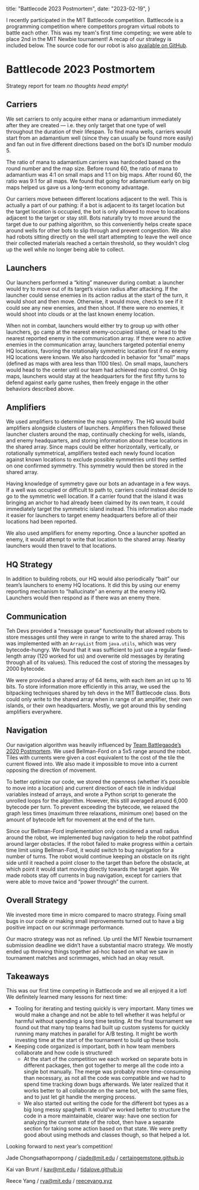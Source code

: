   title: "Battlecode 2023 Postmortem",
  date: "2023-02-19",
}

I recently participated in the MIT Battlecode competition. Battlecode is a programming competition where competitors program virtual robots to battle each other. This was my team's first time competing; we were able to place 2nd in the MIT Newbie tournament! A recap of our strategy is included below. The source code for our robot is also [available on GitHub](https://github.com/reeceyang/battlecode-2023).

# Battlecode 2023 Postmortem

Strategy report for team *no thoughts head empty*!

## Carriers

We set carriers to only acquire either mana or adamantium immediately after they are created — i.e. they only target that one type of well throughout the duration of their lifespan. To find mana wells, carriers would start from an adamantium well (since they can usually be found more easily) and fan out in five different directions based on the bot’s ID number modulo 5. 

The ratio of mana to adamantium carriers was hardcoded based on the round number and the map size. Before round 60, the ratio of mana to adamantium was 4:1 on small maps and 1:1 on big maps. After round 60, the ratio was 9:1 for all maps. We found that going for adamantium early on big maps helped us gave us a long-term economy advantage.

Our carriers move between different locations adjacent to the well. This is actually a part of our pathing: if a bot is adjacent to its target location but the target location is occupied, the bot is only allowed to move to locations adjacent to the target or stay still. Bots naturally try to move around the target due to our pathing algorithm, so this conveniently helps create space around wells for other bots to slip through and prevent congestion. We also had robots sitting directly on the well start attempting to leave the well once their collected materials reached a certain threshold, so they wouldn’t clog up the well while no longer being able to collect.

## Launchers

Our launchers performed a “kiting” maneuver during combat: a launcher would try to move out of its target’s vision radius after attacking. If the launcher could sense enemies in its action radius at the start of the turn, it would shoot and then move. Otherwise, it would move, check to see if it could see any new enemies, and then shoot. If there were no enemies, it would shoot into clouds or at the last known enemy location.

When not in combat, launchers would either try to group up with other launchers, go camp at the nearest enemy-occupied island, or head to the nearest reported enemy in the communication array. If there were no active enemies in the communication array, launchers targeted potential enemy HQ locations, favoring the rotationally symmetric location first if no enemy HQ locations were known. We also hardcoded in behavior for “small” maps (defined as maps with area less than 1100 tiles). On small maps, launchers would head to the center until our team had achieved map control. On big maps, launchers would stay at the headquarters for the first fifty turns to defend against early game rushes, then freely engage in the other behaviors described above.

## Amplifiers

We used amplifiers to determine the map symmetry. The HQ would build amplifiers alongside clusters of launchers. Amplifiers then followed these launcher clusters around the map, continually checking for wells, islands, and enemy headquarters, and storing information about these locations in the shared array. Since maps could be either horizontally, vertically, or rotationally symmetrical, amplifiers tested each newly found location against known locations to exclude possible symmetries until they settled on one confirmed symmetry. This symmetry would then be stored in the shared array.

Having knowledge of symmetry gave our bots an advantage in a few ways. If a well was occupied or difficult to path to, carriers could instead decide to go to the symmetric well location. If a carrier found that the island it was bringing an anchor to had already been claimed by its own team, it could immediately target the symmetric island instead. This information also made it easier for launchers to target enemy headquarters before all of their locations had been reported.

We also used amplifiers for enemy reporting. Once a launcher spotted an enemy, it would attempt to write that location to the shared array. Nearby launchers would then travel to that locations.

## HQ Strategy

In addition to building robots, our HQ would also periodically “bait” our team’s launchers to enemy HQ locations. It did this by using our enemy reporting mechanism to “hallucinate” an enemy at the enemy HQ. Launchers would then respond as if there was an enemy there.

## Communication

Teh Devs provided a “message queue” functionality that allowed robots to store messages until they were in range to write to the shared array. This was implemented with an `ArrayList` from `java.utils`, which was very bytecode-hungry. We found that it was sufficient to just use a regular fixed-length array (120 worked for us) and overwrite old messages by iterating through all of its values). This reduced the cost of storing the messages by 2000 bytecode.

We were provided a shared array of 64 items, with each item an int up to 16 bits. To store information more efficiently in this array, we used the bitpacking techniques shared by teh devs in the MIT Battlecode class. Bots could only write to the shared array when in range of an amplifier, their own islands, or their own headquarters. Mostly, we got around this by sending amplifiers everywhere.

## Navigation

Our navigation algorithm was heavily influenced by [Team Battlegaode’s 2020 Postmortem](http://web.mit.edu/agrebe/www/battlecode/20/index.html#navigation). We used Bellman-Ford on a 5x5 range around the robot. Tiles with currents were given a cost equivalent to the cost of the tile the current flowed into. We also made it impossible to move into a current opposing the direction of movement. 

To better optimize our code, we stored the openness (whether it’s possible to move into a location) and current direction of each tile in individual variables instead of arrays, and wrote a Python script to generate the unrolled loops for the algorithm. However, this still averaged around 6,000 bytecode per turn. To prevent exceeding the bytecode, we relaxed the graph less times (maximum three relaxations, minimum one) based on the amount of bytecode left for movement at the end of the turn.

Since our Bellman-Ford implementation only considered a small radius around the robot, we implemented bug navigation to help the robot pathfind around larger obstacles. If the robot failed to make progress within a certain time limit using Bellman-Ford, it would switch to bug navigation for a number of turns. The robot would continue keeping an obstacle on its right side until it reached a point closer to the target than before the obstacle, at which point it would start moving directly towards the target again. We made robots stay off currents in bug navigation, except for carriers that were able to move twice and “power through” the current.

## Overall Strategy

We invested more time in micro compared to macro strategy. Fixing small bugs in our code or making small improvements turned out to have a big positive impact on our scrimmage performance.

Our macro strategy was not as refined. Up until the MIT Newbie tournament submission deadline we didn’t have a substantial macro strategy. We mostly ended up throwing things together ad-hoc based on what we saw in tournament matches and scrimmages, which had an okay result.

## Takeaways

This was our first time competing in Battlecode and we all enjoyed it a lot! We definitely learned many lessons for next time:

- Tooling for iterating and testing quickly is very important. Many times we would make a change and not be able to tell whether it was helpful or harmful without spending a long time testing. At the final tournament we found out that many top teams had built up custom systems for quickly running many matches in parallel for A/B testing. It might be worth investing time at the start of the tournament to build up these tools.
- Keeping code organized is important, both in how team members collaborate and how code is structured!
    - At the start of the competition we each worked on separate bots in different packages, then got together to merge all the code into a single bot manually. The merge was probably more time-consuming than necessary, as not all the code was compatible and we had to spend time tracking down bugs afterwards. We later realized that it works better to all collaborate on the same bot, with the same files, and to just let git handle the merging process. 
    - We also started out writing the code for the different bot types as a big long messy spaghetti. It would’ve worked better to structure the code in a more maintainable, clearer way: have one section for analyzing the current state of the robot, then have a separate section for taking some action based on that state. We were pretty good about using methods and classes though, so that helped a lot.

Looking forward to next year’s competition!

Jade Chongsathapornpong / cjade@mit.edu / [certaingemstone.github.io](http://certaingemstone.github.io/)

Kai van Brunt / kav@mit.edu / [tidalove.github.io](https://tidalove.github.io/)

Reece Yang / rya@mit.edu / [reeceyang.xyz](http://reeceyang.xyz)